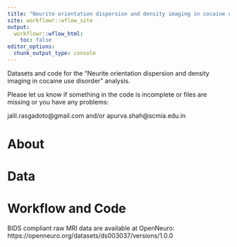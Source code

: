 ```yaml
---
title: "Neurite orientation dispersion and density imaging in cocaine use disorder"
site: workflowr::wflow_site
output:
  workflowr::wflow_html:
    toc: false
editor_options:
  chunk_output_type: console
---
```


Datasets and code for the "Neurite orientation dispersion and density imaging in cocaine use disorder" analysis.

Please let us know if something in the code is incomplete or files are missing or you have any problems:

jalil.rasgadoto@gmail.com and/or apurva.shah@scmia.edu.in

# About

# Data

# Workflow and Code

BIDS compliant raw MRI data are available at OpenNeuro: https://openneuro.org/datasets/ds003037/versions/1.0.0
